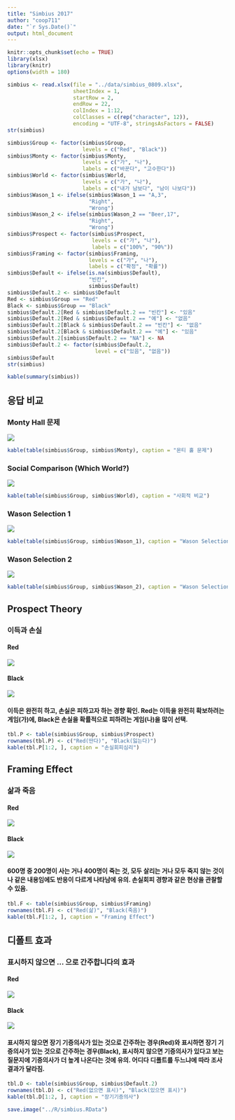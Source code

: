 ```yaml
---
title: "Simbius 2017"
author: "coop711"
date: "`r Sys.Date()`"
output: html_document
---
```


```r
knitr::opts_chunk$set(echo = TRUE)
library(xlsx)
library(knitr)
options(width = 180)
```

```r
simbius <- read.xlsx(file = "../data/simbius_0809.xlsx", 
                     sheetIndex = 1, 
                     startRow = 2, 
                     endRow = 22, 
                     colIndex = 1:12, 
                     colClasses = c(rep("character", 12)), 
                     encoding = "UTF-8", stringsAsFactors = FALSE)
str(simbius)
```

```r
simbius$Group <- factor(simbius$Group, 
                        levels = c("Red", "Black"))
simbius$Monty <- factor(simbius$Monty, 
                        levels = c("가", "나"), 
                        labels = c("바꾼다", "고수한다"))
simbius$World <- factor(simbius$World, 
                        levels = c("가", "나"), 
                        labels = c("내가 남보다", "남이 나보다"))
simbius$Wason_1 <- ifelse(simbius$Wason_1 == "A,3", 
                          "Right", 
                          "Wrong")
simbius$Wason_2 <- ifelse(simbius$Wason_2 == "Beer,17", 
                          "Right", 
                          "Wrong")
simbius$Prospect <- factor(simbius$Prospect, 
                           levels = c("가", "나"), 
                           labels = c("100%", "90%"))
simbius$Framing <- factor(simbius$Framing, 
                          levels = c("가", "나"), 
                          labels = c("확정", "확률"))
simbius$Default <- ifelse(is.na(simbius$Default), 
                          "빈칸", 
                          simbius$Default)
simbius$Default.2 <- simbius$Default
Red <- simbius$Group == "Red"
Black <- simbius$Group == "Black"
simbius$Default.2[Red & simbius$Default.2 == "빈칸"] <- "있음"
simbius$Default.2[Red & simbius$Default.2 == "예"] <- "없음"
simbius$Default.2[Black & simbius$Default.2 == "빈칸"] <- "없음"
simbius$Default.2[Black & simbius$Default.2 == "예"] <- "있음"
simbius$Default.2[simbius$Default.2 == "NA"] <- NA
simbius$Default.2 <- factor(simbius$Default.2, 
                            level = c("있음", "없음"))
simbius$Default
str(simbius)
```

```r
kable(summary(simbius))
```

## 응답 비교

### Monty Hall 문제

![](../pics/simbius_1.png)

```r
kable(table(simbius$Group, simbius$Monty), caption = "몬티 홀 문제")
```

### Social Comparison (Which World?)

![](../pics/simbius_2.png)

```r
kable(table(simbius$Group, simbius$World), caption = "사회적 비교")
```

### Wason Selection 1

![](../pics/simbius_3.png)

```r
kable(table(simbius$Group, simbius$Wason_1), caption = "Wason Selection 1")
```

### Wason Selection 2

![](../pics/simbius_4.png)

```r
kable(table(simbius$Group, simbius$Wason_2), caption = "Wason Selection 2")
```

## Prospect Theory

### 이득과 손실

#### Red

![](../pics/simbius_5_red.png)

#### Black

![](../pics/simbius_5_black.png)

#### 이득은 완전히 하고, 손실은 피하고자 하는 경향 확인. Red는 이득을 완전히 확보하려는 게임(가)에, Black은 손실을 확률적으로 피하려는 게임(나)을 많이 선택.

```r
tbl.P <- table(simbius$Group, simbius$Prospect)
rownames(tbl.P) <- c("Red(딴다)", "Black(잃는다)")
kable(tbl.P[1:2, ], caption = "손실회피심리")
```

## Framing Effect

### 삶과 죽음

#### Red

![](../pics/simbius_6_red.png)

#### Black

![](../pics/simbius_5_black.png)

#### 600명 중 200명이 사는 거나 400명이 죽는 것, 모두 살리는 거나 모두 죽지 않는 것이나 같은 내용임에도 반응이 다르게 나타남에 유의. 손실회피 경향과 같은 현상을 관찰할 수 있음.

```r
tbl.F <- table(simbius$Group, simbius$Framing)
rownames(tbl.F) <- c("Red(삶)", "Black(죽음)")
kable(tbl.F[1:2, ], caption = "Framing Effect")
```

## 디폴트 효과

### 표시하지 않으면 ... 으로 간주합니다의 효과

#### Red

![](../pics/simbius_7_red.png)

#### Black

![](../pics/simbius_7_black.png)

#### 표시하지 않으면 장기 기증의사가 있는 것으로 간주하는 경우(Red)와 표시하면 장기 기증의사가 있는 것으로 간주하는 경우(Black), 표시하지 않으면 기증의사가 있다고 보는 질문지에 기증의사가 더 높게 나온다는 것에 유의. 어디다 디폴트를 두느냐에 따라 조사결과가 달라짐.

```r
tbl.D <- table(simbius$Group, simbius$Default.2)
rownames(tbl.D) <- c("Red(없으면 표시)", "Black(있으면 표시)")
kable(tbl.D[1:2, ], caption = "장기기증의사")
```

```r
save.image("../R/simbius.RData")
```